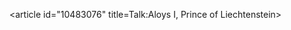 <article id="10483076" title=Talk:Aloys I, Prince of Liechtenstein>
	<talkpage id="10483076" title="Talk:Aloys I, Prince of Liechtenstein">
{{WikiProject Biography
|living=no
|class=Stub

|royalty-work-group=yes
|listas=Aloys 01, Prince Of Liechtenstein
}}
{{WikiProject European Microstates|class=Stub|importance=Top|Liechtenstein=yes}}
	</talkpage>
</article>